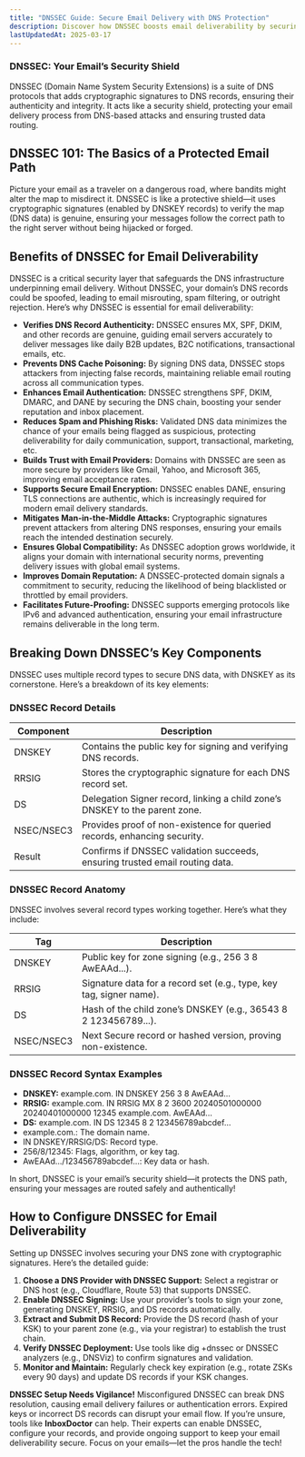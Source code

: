 ---
title: "DNSSEC Guide: Secure Email Delivery with DNS Protection"
description: Discover how DNSSEC boosts email deliverability by securing DNS data. Learn benefits, components, and setup for trusted email routing.
lastUpdatedAt: 2025-03-17
---

### DNSSEC: Your Email’s Security Shield

DNSSEC (Domain Name System Security Extensions) is a suite of DNS protocols that adds cryptographic signatures to DNS records, ensuring their authenticity and integrity. It acts like a security shield, protecting your email delivery process from DNS-based attacks and ensuring trusted data routing.

## DNSSEC 101: The Basics of a Protected Email Path

Picture your email as a traveler on a dangerous road, where bandits might alter the map to misdirect it. DNSSEC is like a protective shield—it uses cryptographic signatures (enabled by DNSKEY records) to verify the map (DNS data) is genuine, ensuring your messages follow the correct path to the right server without being hijacked or forged.

## Benefits of DNSSEC for Email Deliverability

DNSSEC is a critical security layer that safeguards the DNS infrastructure underpinning email delivery. Without DNSSEC, your domain’s DNS records could be spoofed, leading to email misrouting, spam filtering, or outright rejection. Here’s why DNSSEC is essential for email deliverability:

- **Verifies DNS Record Authenticity:** DNSSEC ensures MX, SPF, DKIM, and other records are genuine, guiding email servers accurately to deliver messages like daily B2B updates, B2C notifications, transactional emails, etc.
- **Prevents DNS Cache Poisoning:** By signing DNS data, DNSSEC stops attackers from injecting false records, maintaining reliable email routing across all communication types.
- **Enhances Email Authentication:** DNSSEC strengthens SPF, DKIM, DMARC, and DANE by securing the DNS chain, boosting your sender reputation and inbox placement.
- **Reduces Spam and Phishing Risks:** Validated DNS data minimizes the chance of your emails being flagged as suspicious, protecting deliverability for daily communication, support, transactional, marketing, etc.
- **Builds Trust with Email Providers:** Domains with DNSSEC are seen as more secure by providers like Gmail, Yahoo, and Microsoft 365, improving email acceptance rates.
- **Supports Secure Email Encryption:** DNSSEC enables DANE, ensuring TLS connections are authentic, which is increasingly required for modern email delivery standards.
- **Mitigates Man-in-the-Middle Attacks:** Cryptographic signatures prevent attackers from altering DNS responses, ensuring your emails reach the intended destination securely.
- **Ensures Global Compatibility:** As DNSSEC adoption grows worldwide, it aligns your domain with international security norms, preventing delivery issues with global email systems.
- **Improves Domain Reputation:** A DNSSEC-protected domain signals a commitment to security, reducing the likelihood of being blacklisted or throttled by email providers.
- **Facilitates Future-Proofing:** DNSSEC supports emerging protocols like IPv6 and advanced authentication, ensuring your email infrastructure remains deliverable in the long term.

## Breaking Down DNSSEC’s Key Components

DNSSEC uses multiple record types to secure DNS data, with DNSKEY as its cornerstone. Here’s a breakdown of its key elements:

### DNSSEC Record Details

<table>
  <thead>
    <tr>
      <th>Component</th>
      <th>Description</th>
    </tr>
  </thead>
  <tbody>
    <tr>
      <td>DNSKEY</td>
      <td>Contains the public key for signing and verifying DNS records.</td>
    </tr>
    <tr>
      <td>RRSIG</td>
      <td>Stores the cryptographic signature for each DNS record set.</td>
    </tr>
    <tr>
      <td>DS</td>
      <td>
        Delegation Signer record, linking a child zone’s DNSKEY to the parent
        zone.
      </td>
    </tr>
    <tr>
      <td>NSEC/NSEC3</td>
      <td>
        Provides proof of non-existence for queried records, enhancing security.
      </td>
    </tr>
    <tr>
      <td>Result</td>
      <td>
        Confirms if DNSSEC validation succeeds, ensuring trusted email routing
        data.
      </td>
    </tr>
  </tbody>
</table>

### DNSSEC Record Anatomy

DNSSEC involves several record types working together. Here’s what they include:

<table>
  <thead>
    <tr>
      <th>Tag</th>
      <th>Description</th>
    </tr>
  </thead>
  <tbody>
    <tr>
      <td>DNSKEY</td>
      <td>Public key for zone signing (e.g., 256 3 8 AwEAAd...).</td>
    </tr>
    <tr>
      <td>RRSIG</td>
      <td>
        Signature data for a record set (e.g., type, key tag, signer name).
      </td>
    </tr>
    <tr>
      <td>DS</td>
      <td>Hash of the child zone’s DNSKEY (e.g., 36543 8 2 123456789...).</td>
    </tr>
    <tr>
      <td>NSEC/NSEC3</td>
      <td>Next Secure record or hashed version, proving non-existence.</td>
    </tr>
  </tbody>
</table>

### DNSSEC Record Syntax Examples

- **DNSKEY:** example.com. IN DNSKEY 256 3 8 AwEAAd...
- **RRSIG:** example.com. IN RRSIG MX 8 2 3600 20240501000000 20240401000000 12345 example.com. AwEAAd...
- **DS:** example.com. IN DS 12345 8 2 123456789abcdef...
- example.com.: The domain name.
- IN DNSKEY/RRSIG/DS: Record type.
- 256/8/12345: Flags, algorithm, or key tag.
- AwEAAd.../123456789abcdef...: Key data or hash.

In short, DNSSEC is your email’s security shield—it protects the DNS path, ensuring your messages are routed safely and authentically!

## How to Configure DNSSEC for Email Deliverability

Setting up DNSSEC involves securing your DNS zone with cryptographic signatures. Here’s the detailed guide:

1.  **Choose a DNS Provider with DNSSEC Support:** Select a registrar or DNS host (e.g., Cloudflare, Route 53) that supports DNSSEC.
2.  **Enable DNSSEC Signing:** Use your provider’s tools to sign your zone, generating DNSKEY, RRSIG, and DS records automatically.
3.  **Extract and Submit DS Record:** Provide the DS record (hash of your KSK) to your parent zone (e.g., via your registrar) to establish the trust chain.
4.  **Verify DNSSEC Deployment:** Use tools like dig +dnssec or DNSSEC analyzers (e.g., DNSViz) to confirm signatures and validation.
5.  **Monitor and Maintain:** Regularly check key expiration (e.g., rotate ZSKs every 90 days) and update DS records if your KSK changes.

**DNSSEC Setup Needs Vigilance!** Misconfigured DNSSEC can break DNS resolution, causing email delivery failures or authentication errors. Expired keys or incorrect DS records can disrupt your email flow. If you’re unsure, tools like **InboxDoctor** can help. Their experts can enable DNSSEC, configure your records, and provide ongoing support to keep your email deliverability secure. Focus on your emails—let the pros handle the tech!
